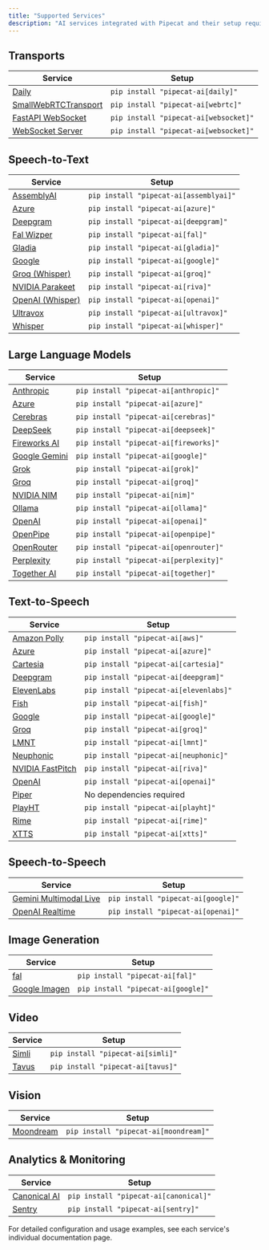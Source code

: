 ```yaml
---
title: "Supported Services"
description: "AI services integrated with Pipecat and their setup requirements"
---
```


## Transports

| Service                                                           | Setup                                 |
| ----------------------------------------------------------------- | ------------------------------------- |
| [Daily](/server/services/transport/daily)                         | `pip install "pipecat-ai[daily]"`     |
| [SmallWebRTCTransport](/server/services/transport/small-webrtc)   | `pip install "pipecat-ai[webrtc]"`    |
| [FastAPI WebSocket](/server/services/transport/fastapi-websocket) | `pip install "pipecat-ai[websocket]"` |
| [WebSocket Server](/server/services/transport/websocket-server)   | `pip install "pipecat-ai[websocket]"` |

## Speech-to-Text

| Service                                          | Setup                                  |
| ------------------------------------------------ | -------------------------------------- |
| [AssemblyAI](/server/services/stt/assemblyai)    | `pip install "pipecat-ai[assemblyai]"` |
| [Azure](/server/services/stt/azure)              | `pip install "pipecat-ai[azure]"`      |
| [Deepgram](/server/services/stt/deepgram)        | `pip install "pipecat-ai[deepgram]"`   |
| [Fal Wizper](/server/services/stt/fal)           | `pip install "pipecat-ai[fal]"`        |
| [Gladia](/server/services/stt/gladia)            | `pip install "pipecat-ai[gladia]"`     |
| [Google](/server/services/stt/google)            | `pip install "pipecat-ai[google]"`     |
| [Groq (Whisper)](/server/services/stt/groq)      | `pip install "pipecat-ai[groq]"`       |
| [NVIDIA Parakeet](/server/services/stt/parakeet) | `pip install "pipecat-ai[riva]"`       |
| [OpenAI (Whisper)](/server/services/stt/openai)  | `pip install "pipecat-ai[openai]"`     |
| [Ultravox](/server/services/stt/ultravox)        | `pip install "pipecat-ai[ultravox]"`   |
| [Whisper](/server/services/stt/whisper)          | `pip install "pipecat-ai[whisper]"`    |

## Large Language Models

| Service                                        | Setup                                  |
| ---------------------------------------------- | -------------------------------------- |
| [Anthropic](/server/services/llm/anthropic)    | `pip install "pipecat-ai[anthropic]"`  |
| [Azure](/server/services/llm/azure)            | `pip install "pipecat-ai[azure]"`      |
| [Cerebras](/server/services/llm/cerebras)      | `pip install "pipecat-ai[cerebras]"`   |
| [DeepSeek](/server/services/llm/deepseek)      | `pip install "pipecat-ai[deepseek]"`   |
| [Fireworks AI](/server/services/llm/fireworks) | `pip install "pipecat-ai[fireworks]"`  |
| [Google Gemini](/server/services/llm/gemini)   | `pip install "pipecat-ai[google]"`     |
| [Grok](/server/services/llm/grok)              | `pip install "pipecat-ai[grok]"`       |
| [Groq](/server/services/llm/groq)              | `pip install "pipecat-ai[groq]"`       |
| [NVIDIA NIM](/server/services/llm/nim)         | `pip install "pipecat-ai[nim]"`        |
| [Ollama](/server/services/llm/ollama)          | `pip install "pipecat-ai[ollama]"`     |
| [OpenAI](/server/services/llm/openai)          | `pip install "pipecat-ai[openai]"`     |
| [OpenPipe](/server/services/llm/openpipe)      | `pip install "pipecat-ai[openpipe]"`   |
| [OpenRouter](/server/services/llm/openrouter)  | `pip install "pipecat-ai[openrouter]"` |
| [Perplexity](/server/services/llm/perplexity)  | `pip install "pipecat-ai[perplexity]"` |
| [Together AI](/server/services/llm/together)   | `pip install "pipecat-ai[together]"`   |

## Text-to-Speech

| Service                                            | Setup                                  |
| -------------------------------------------------- | -------------------------------------- |
| [Amazon Polly](/server/services/tts/aws)           | `pip install "pipecat-ai[aws]"`        |
| [Azure](/server/services/tts/azure)                | `pip install "pipecat-ai[azure]"`      |
| [Cartesia](/server/services/tts/cartesia)          | `pip install "pipecat-ai[cartesia]"`   |
| [Deepgram](/server/services/tts/deepgram)          | `pip install "pipecat-ai[deepgram]"`   |
| [ElevenLabs](/server/services/tts/elevenlabs)      | `pip install "pipecat-ai[elevenlabs]"` |
| [Fish](/server/services/tts/fish)                  | `pip install "pipecat-ai[fish]"`       |
| [Google](/server/services/tts/google)              | `pip install "pipecat-ai[google]"`     |
| [Groq](/server/services/tts/groq)                  | `pip install "pipecat-ai[groq]"`       |
| [LMNT](/server/services/tts/lmnt)                  | `pip install "pipecat-ai[lmnt]"`       |
| [Neuphonic](/server/services/tts/neuphonic)        | `pip install "pipecat-ai[neuphonic]"`  |
| [NVIDIA FastPitch](/server/services/tts/fastpitch) | `pip install "pipecat-ai[riva]"`       |
| [OpenAI](/server/services/tts/openai)              | `pip install "pipecat-ai[openai]"`     |
| [Piper](/server/services/tts/piper)                | No dependencies required               |
| [PlayHT](/server/services/tts/playht)              | `pip install "pipecat-ai[playht]"`     |
| [Rime](/server/services/tts/rime)                  | `pip install "pipecat-ai[rime]"`       |
| [XTTS](/server/services/tts/xtts)                  | `pip install "pipecat-ai[xtts]"`       |

## Speech-to-Speech

| Service                                               | Setup                              |
| ----------------------------------------------------- | ---------------------------------- |
| [Gemini Multimodal Live](/server/services/s2s/gemini) | `pip install "pipecat-ai[google]"` |
| [OpenAI Realtime](/server/services/s2s/openai)        | `pip install "pipecat-ai[openai]"` |

## Image Generation

| Service                                                          | Setup                              |
| ---------------------------------------------------------------- | ---------------------------------- |
| [fal](/server/services/image-generation/fal)                     | `pip install "pipecat-ai[fal]"`    |
| [Google Imagen](/server/services/image-generation/google-imagen) | `pip install "pipecat-ai[google]"` |

## Video

| Service                               | Setup                             |
| ------------------------------------- | --------------------------------- |
| [Simli](/server/services/video/simli) | `pip install "pipecat-ai[simli]"` |
| [Tavus](/server/services/video/tavus) | `pip install "pipecat-ai[tavus]"` |

## Vision

| Service                                        | Setup                                 |
| ---------------------------------------------- | ------------------------------------- |
| [Moondream](/server/services/vision/moondream) | `pip install "pipecat-ai[moondream]"` |

## Analytics & Monitoring

| Service                                              | Setup                                 |
| ---------------------------------------------------- | ------------------------------------- |
| [Canonical AI](/server/services/analytics/canonical) | `pip install "pipecat-ai[canonical]"` |
| [Sentry](/server/services/analytics/sentry)          | `pip install "pipecat-ai[sentry]"`    |

For detailed configuration and usage examples, see each service's individual documentation page.
